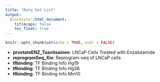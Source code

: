 ```yaml
---
title: "Data Set List"
output:
  BiocStyle::html_document:
    titlecaps: false
    toc_float: true
---
```


```r
knitr::opts_chunk$set(echo = TRUE, eval = FALSE)
```

+ **prostateENZ_Taavitsainen**: LNCaP Cells Treated with Enzalutamide
+ **reprogramSeq_Xie**: Reprogram-seq of LNCaP cells
+ **tfbinding**: TF Binding Info Hg19
+ **tfbinding**: TF Binding Info Hg38
+ **tfbinding**: TF Binding Info Mm10

